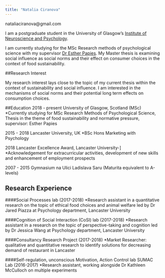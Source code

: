 ```yaml
---
title: "Natalia Ciranova"
---
```

nataliaciranova@gmail.com


I am a postgraduate student in the University of Glasgow's
[Institute of Neuroscience and Psychology](http://www.gla.ac.uk/researchinstitutes/neurosciencepsychology/).

I am currently studying for the MSc Research methods of psychological science with my supervisor [Dr Esther Papies](https://www.gla.ac.uk/schools/psychology/staff/estherpapies/). My Master thesis is examining social influence as social norms and their effect on consumer choices in the context of food sustainability. 

##Research Interest

My research interest lays close to the topic of my current thesis within the context of sustainability and social influence. I am interested in the mechanisms of social norms and their potential long term effects on consumption choices.


##Education
2018 - present  	University of Glasgow, Scotland (MSc)
                 *Currently studying for MSc Research Methods of Psychological Science, Thesis in the theme of food sustainability and normative pressure,                                         supervisor: Esther Papies

2015 - 2018 	  	Lancaster University, UK
                 *BSc Hons Marketing with Psychology
                
2018		        	Lancaster Excellence Award, Lancaster University-]
                  *Acknowledgement for extracurricular activities, development of new skills  and enhancement of employment prospects

2007 - 2015		    Gymnasium na Ulici Ladislava Saru (Maturita equivalent to A-levels)


## Research Experience

####Social Processes lab (2017-2018) 
*Research assistant in a quantitative research on the topic of ethical food choices and animal welfare led by Dr Jared Piazza at Psychology department, Lancaster University


####Cognition of Social Interaction (CoSI) lab (2017-2018)
*Research assistant in a research on the topic of perspective-taking and cognition led by Dr Jessica Wang at Psychology department, Lancaster University


####Consultancy Research Project (2017-2018)
*Market Researcher: qualitative and quantitative research to identify solutions for decreasing demand of restaurant in Lancaster


####Self-regulation, unconscious Motivation, Action Control lab	SUMAC Lab (2016-2017)
*Research assistant, working alongside Dr Kathleen McCulloch on multiple experiments 		
